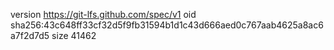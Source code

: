 version https://git-lfs.github.com/spec/v1
oid sha256:43c648ff33cf32d5f9fb31594b1d1c43d666aed0c767aab4625a8ac6a7f2d7d5
size 41462
